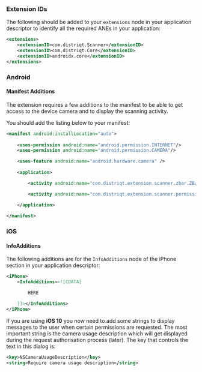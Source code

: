 
### Extension IDs

The following should be added to your `extensions` node in your application descriptor to identify all the required ANEs in your application:

```xml
<extensions>
    <extensionID>com.distriqt.Scanner</extensionID>
    <extensionID>com.distriqt.Core</extensionID>
    <extensionID>androidx.core</extensionID>
</extensions>
```



### Android

#### Manifest Additions

The extension requires a few additions to the manifest to be able to get access to the device camera and to display the scanning activity. 

You should add the listing below to your manifest:

```xml
<manifest android:installLocation="auto">
	
	<uses-permission android:name="android.permission.INTERNET"/>
	<uses-permission android:name="android.permission.CAMERA"/>

	<uses-feature android:name="android.hardware.camera" />
	
	<application>

        <activity android:name="com.distriqt.extension.scanner.zbar.ZBarScannerActivity" android:exported="false"/>

        <activity android:name="com.distriqt.extension.scanner.permissions.AuthorisationActivity" android:theme="@android:style/Theme.Translucent.NoTitleBar" android:exported="false" />

	</application>
	
</manifest>
```


### iOS

#### InfoAdditions


The following additions are for the `InfoAdditions` node of the iPhone section in your application descriptor:

```xml
<iPhone>
	<InfoAdditions><![CDATA[

		HERE

	]]></InfoAdditions>
</iPhone>
```


If you are using **iOS 10** you now need to add some strings to display messages to the user when certain permissions are requested. The most important string is the camera usage description which will get displayed during the request authorisation process (later).  The key that controls the text in this dialog is:

```xml
<key>NSCameraUsageDescription</key>
<string>Require camera usage description</string>
```

